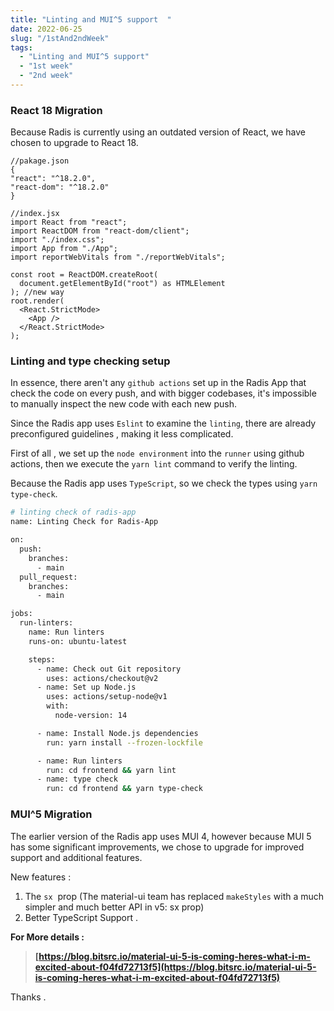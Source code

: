 ```yaml
---
title: "Linting and MUI^5 support  "
date: 2022-06-25
slug: "/1stAnd2ndWeek"
tags:
  - "Linting and MUI^5 support"
  - "1st week"
  - "2nd week"
---
```

### React 18 Migration

Because Radis is currently using an outdated version of React, we have chosen to upgrade to React 18.

```tsx
//pakage.json
{
"react": "^18.2.0",
"react-dom": "^18.2.0"
}
```

```tsx
//index.jsx
import React from "react";
import ReactDOM from "react-dom/client";
import "./index.css";
import App from "./App";
import reportWebVitals from "./reportWebVitals";

const root = ReactDOM.createRoot(
  document.getElementById("root") as HTMLElement
); //new way 
root.render(
  <React.StrictMode>
    <App />
  </React.StrictMode>
);
```
### Linting and type checking setup

In essence, there aren't any `github actions` set up in the Radis App that check the code on every push, and with bigger codebases, it's impossible to manually inspect the new code with each new push.

Since the Radis app uses `Eslint` to examine the `linting`, there are already preconfigured guidelines , making it less complicated.

First of all , we  set up the `node environment` into the `runner` using github actions, then we execute the `yarn lint` command to verify the linting.

Because the Radis app uses `TypeScript`, so  we check  the types using `yarn type-check`.

```bash
# linting check of radis-app
name: Linting Check for Radis-App

on:
  push:
    branches:
      - main
  pull_request:
    branches:
      - main

jobs:
  run-linters:
    name: Run linters
    runs-on: ubuntu-latest

    steps:
      - name: Check out Git repository
        uses: actions/checkout@v2
      - name: Set up Node.js
        uses: actions/setup-node@v1
        with:
          node-version: 14

      - name: Install Node.js dependencies
        run: yarn install --frozen-lockfile

      - name: Run linters
        run: cd frontend && yarn lint
      - name: type check
        run: cd frontend && yarn type-check
```

### MUI^5 Migration

The earlier version of the Radis app uses MUI 4, however because MUI 5 has some significant improvements, we chose to upgrade for improved support and additional features.

New features :

1.  The `sx`  prop (The material-ui team has replaced `makeStyles` with a much simpler and much better API in v5: sx prop)
2. Better TypeScript Support .

**For More details :** 
> **[https://blog.bitsrc.io/material-ui-5-is-coming-heres-what-i-m-excited-about-f04fd72713f5](https://blog.bitsrc.io/material-ui-5-is-coming-heres-what-i-m-excited-about-f04fd72713f5)**

Thanks .